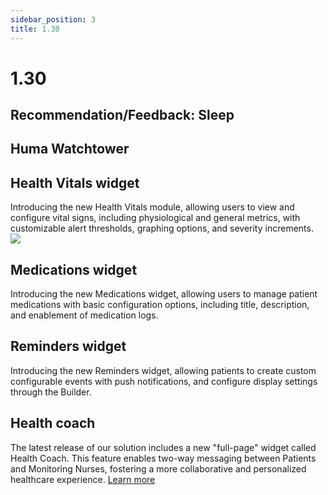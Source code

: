 ```yaml
---
sidebar_position: 3
title: 1.30
---
```


# 1.30


## Recommendation/Feedback: Sleep

## Huma Watchtower

## Health Vitals widget
Introducing the new Health Vitals module, allowing users to view and configure vital signs, including physiological and general metrics, with customizable alert thresholds, graphing options, and severity increments.
<img src="./assets/HealthCoach-app.png">

## Medications widget
Introducing the new Medications widget, allowing users to manage patient medications with basic configuration options, including title, description, and enablement of medication logs.

## Reminders widget
Introducing the new Reminders widget, allowing patients to create custom configurable events with push notifications, and configure display settings through the Builder.

## Health coach
The latest release of our solution includes a new "full-page" widget called Health Coach. This feature enables two-way messaging between Patients and Monitoring Nurses, fostering a more collaborative and personalized healthcare experience. [Learn more](/data-collection/)

